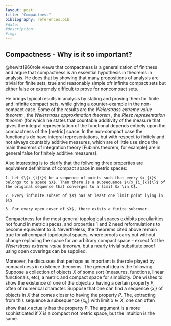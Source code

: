 ```yaml
---
layout: post
title: "Compactness"
bibliography: references.bib
#date: 
#description: 
#img:  
---
```


## Compactness - Why is it so important?

@hewitt1960role views that compactness is a generalization of finitness and argue that compactness is an essential hypothesis in theorems in analysis. He does that by showing that many propositions of analysis are trivial for finite sets, true and reasonably simple ofr infinite compact sets but either false or extremely difficult to prove for noncompact sets.

He brings typical results in analysis by stating and proving them for finite and infinite compact sets, while giving a counter-example in the non-compact case. Some of the results are the *Weierstrass extreme value theorem* , the *Weierstrass approximation theorem* , the *Riesz representation theorem* (for which he states that countable additivity of the measure that gives the integral representation of the functional depends entirely upon the compactness of the [metric] space. In the non-compact case the functionals do have integral representations, but with respect to finitely and not always countably additive measures, which are of little use since the main theorems of integration theory [Fubini's theorem, for example] are in general false for finitely additive measures).

Also interesting is to clarify that the follwoing three properties are equivalent definitions of compact space in metric spaces:

    1. Let $\{x_{i}\}$ be a sequence of points such that every $x_{i}$ belongs to a space $X$. Then there is a subsequence $\{x_{i_{k}}\}$ of the original sequence that converges to a limit $x \in C$.

    2. Every infinite subset of $X$ has at least one limit point lying in $C$

    3. For every open cover of $X$, there exists a finite subcover.

Compactness for the most general topological spaces exhibits peculiarities not found in metric spaces, and properties 1 and 2 need reformulations to become equivalent to 3. Nevertheless, the theorems cited above remain true for all compact topological spaces, where proofs carry out without change replacing the space for an arbitrary compact space - excect fot the *Weierstrass extreme value theorem*, but a nearly trivial substitute proof using open coverings can be supplied.

Moreover, he discusses that perhaps as important is the role played by compactness in existence theorems. The general idea is the following. Suppose a collection of objects $X$ of some sort (measures, functions, linear functionals, etc), a metric and compact space for simplicity. One wishes to show the existence of one of the objects $x$ having a certain property $P$, often of numerical character. Suppose that one can find a sequence $\{x_{i}\}$ of objects in $X$ that comes closer to having the property $P$. The, extracting from this sequence a subsequence $\{x_{i_{k}}\}$ with limit $x \in X$, one can often show that $x$ actually has the property $P$. The argument is a more sophisticated if $X$ is a compact not metric space, but the intuition is the same.